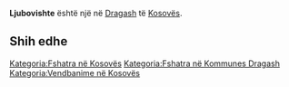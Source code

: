 {{Fshat në 
 | Emri                = Ljubovishte
 | EmriAlt                = 
 | NAME_SHORT_FORM=      
 | NAME_GENERIC=      
 | NAME_SORT_NAME_RO=      LJUBOVISHTE
 | FULL_NAME_RO = Ljubovishte
 | FULL_NAME_ND_RO=Ljubovishte
 | SORT_NAME_RG=LJUBOVISHTE
 | FULL_NAME_RG=Ljubovishte
 | FULL_NAME_ND_RG=Ljubovishte
 | SRP_NAME_SHORT_FORM=      
 | SRP_NAME_GENERIC=      
 | SRP_NAME_SORT_NAME_RO=      
 | SRP_FULL_NAME_RO = 
 | SRP_FULL_NAME_ND_RO=
 | SRP_SORT_NAME_RG=
 | SRP_FULL_NAME_RG=
 | SRP_FULL_NAME_ND_RG=
 | Emri (Rasa dhanore) = 
 | Figura              = 
 | Shteti              = Kosovo
 | Komuna              = Dragash
 | Kodi postar         = 
 | Sipërfaqja          = 

 | Popullsia           = 

 | Regj. i popullsisë  = 
 | Dend. e popullsisë  = 
 | Faqja zyrtare       = 
 <!--- Koordinatat ----> 
 | Gjerësia            = 42.056667
 | Gjatësia            = 20.663056
 | Lartësia            = 
}}
'''Ljubovishte''' është një [[]] në [[Dragash]] të [[Kosovës]].

<!-- == Gjeografia == -->
<!-- == Historia == -->
<!-- == Demografia == -->
== Shih edhe ==
{{Komuna Dragash}}
{{Kosovo-Administrata-Cung}}

[[Kategoria:Fshatra në Kosovës]]
[[Kategoria:Fshatra në Kommunes Dragash]]
[[Kategoria:Vendbanime në Kosovës]]